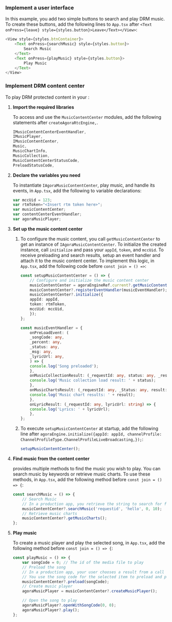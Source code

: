 <PlatformWrapper platform="react-native">

### Implement a user interface

In this example, you add two simple buttons to search and play DRM music. To create these buttons, add the following lines to `App.tsx` after `<Text onPress={leave} style={styles.button}>Leave</Text></View>`:

```typescript
<View style={styles.btnContainer}>
    <Text onPress={searchMusic} style={styles.button}>
        Search Music
    </Text>
    <Text onPress={playMusic} style={styles.button}>
        Play Music
    </Text>
</View>
```
### Implement DRM content center

To play DRM protected content in your <Vpl k="CLIENT" />:

1. **Import the required libraries**

    To access and use the `MusicContentCenter` modules, add the following statements after `createAgoraRtcEngine,`.

    ```javascript
    IMusicContentCenterEventHandler,
    IMusicPlayer,
    IMusicContentCenter,
    Music,
    MusicChartInfo,
    MusicCollection,
    MusicContentCenterStatusCode,
    PreloadStatusCode,
    ```

1. **Declare the variables you need**

    To instantiate `IAgoraMusicContentCenter`, play music, and handle its events, in `App.tsx`, add the following to variable declarations:

    ```javascript
    var mccUid = 123;
    var rtmToken="<Insert rtm token here>";
    var musicContentCenter;
    var contentCenterEventHandler;
    var agoraMusicPlayer;
    ```

1. **Set up the music content center**

    1. To configure the music content, you call `getMusicContentCenter` to get an instance of `IAgoraMusicContentCenter`. To initialize the created instance, call `initialize` and pass your `appId`, `token`, and `mccUid`. To receive preloading and search results, setup an event handler and attach it to the music content center. To implement this logic, in `App.tsx`, add the following code before `const join = () =>`:

        ```typescript
        const setupMusicContentCenter = () => {
            // Configure and initialize the music content center
            musicContentCenter = agoraEngineRef.current?.getMusicContentCenter();
            musicContentCenter?.registerEventHandler(musicEventHandler);
            musicContentCenter?.initialize({
            appId: appId,
            token: rtmToken,
            mccUid: mccUid,
            });
        };

        const musicEventHandler = {
            onPreLoadEvent: (
            _songCode: any,
            _percent: any,
            _status: any,
            _msg: any,
            _lyricUrl: any,
            ) => {
            console.log('Song preloaded');
            },
            onMusicCollectionResult: (_requestId: any, status: any, _result: any) => {
            console.log('Music collection load result: ' + status);
            },
            onMusicChartsResult: (_requestId: any, _Status: any, result: any) => {
            console.log('Music chart results: ' + result);
            },
            onLyricResult: (_requestId: any, lyricUrl: string) => {
            console.log('Lyrics: ' + lyricUrl);
            },
        };
        ```

    1. To execute `setupMusicContentCenter` at startup, add the following line after `agoraEngine.initialize({appId: appId, channelProfile: ChannelProfileType.ChannelProfileLiveBroadcasting,});`:

        ```typescript
        setupMusicContentCenter();
        ```

1. **Find music from the content center**

    <Vg k="RTEE_DRM" /> provides multiple methods to find the music you wish to play. You can search music by keywords or retrieve music charts. To use these methods, in `App.tsx`, add the following method before `const join = () => {`:

    ```typescript
    const searchMusic = () => {
        // Search Music
        // In a production app, you retrieve the string to search for from your UI.
        musicContentCenter?.searchMusic('requestid', 'hello', 0, 10);
        // Retrieve music charts
        musicContentCenter?.getMusicCharts();
    };
    ```

1. **Play music**

    To create a music player and play the selected song, in `App.tsx`, add the following method before `const join = () => {`:

    ```typescript
    const playMusic = () => {
        var songCode = 0; // The id of the media file to play
        // Preload the song
        // In a production app, your user chooses a result from a call to searchMusic
        // You use the song code for the selected item to preload and play music.
        musicContentCenter?.preload(songCode);
        // Create music player
        agoraMusicPlayer = musicContentCenter?.createMusicPlayer();

        // Open the song to play
        agoraMusicPlayer?.openWithSongCode(0, 0);
        agoraMusicPlayer?.play();
    };
    ```

</PlatformWrapper>